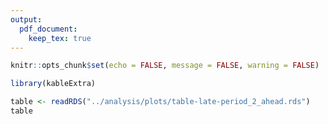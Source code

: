 ```yaml
---
output: 
  pdf_document:
    keep_tex: true
---
```


```r
knitr::opts_chunk$set(echo = FALSE, message = FALSE, warning = FALSE)
```


```r
library(kableExtra)
```

```r
table <- readRDS("../analysis/plots/table-late-period_2_ahead.rds")
table
```
